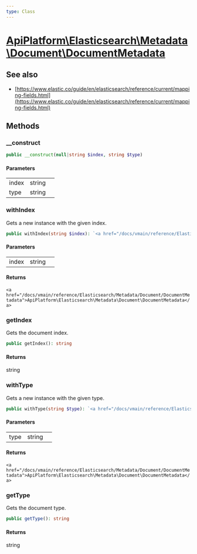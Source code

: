 ```yaml
---
type: Class
---
```


# [ApiPlatform\Elasticsearch\Metadata\Document\DocumentMetadata](/docs/vmain/reference/Elasticsearch/Metadata/Document/DocumentMetadata)

## See also
- [https://www.elastic.co/guide/en/elasticsearch/reference/current/mapping-fields.html](https://www.elastic.co/guide/en/elasticsearch/reference/current/mapping-fields.html)


## Methods

### __construct



```php
public __construct(null|string $index, string $type)
```

#### Parameters

<table><tbody>
<tr><td>index</td><td>string</td><td></td></tr><tr><td>type</td><td>string</td><td></td></tr>
</tbody>
</table>

### withIndex

Gets a new instance with the given index.

```php
public withIndex(string $index): `<a href="/docs/vmain/reference/Elasticsearch/Metadata/Document/DocumentMetadata">ApiPlatform\Elasticsearch\Metadata\Document\DocumentMetadata</a>`
```

#### Parameters

<table><tbody>
<tr><td>index</td><td>string</td><td></td></tr>
</tbody>
</table>

#### Returns

`<a href="/docs/vmain/reference/Elasticsearch/Metadata/Document/DocumentMetadata">ApiPlatform\Elasticsearch\Metadata\Document\DocumentMetadata</a>`

### getIndex

Gets the document index.

```php
public getIndex(): string
```

#### Returns

string

### withType

Gets a new instance with the given type.

```php
public withType(string $type): `<a href="/docs/vmain/reference/Elasticsearch/Metadata/Document/DocumentMetadata">ApiPlatform\Elasticsearch\Metadata\Document\DocumentMetadata</a>`
```

#### Parameters

<table><tbody>
<tr><td>type</td><td>string</td><td></td></tr>
</tbody>
</table>

#### Returns

`<a href="/docs/vmain/reference/Elasticsearch/Metadata/Document/DocumentMetadata">ApiPlatform\Elasticsearch\Metadata\Document\DocumentMetadata</a>`

### getType

Gets the document type.

```php
public getType(): string
```

#### Returns

string
